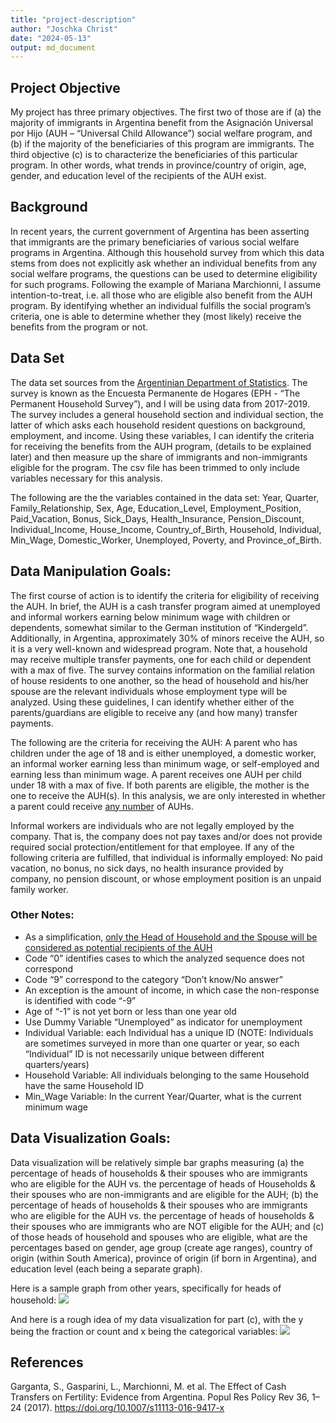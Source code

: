 ```yaml
---
title: "project-description"
author: "Joschka Christ"
date: "2024-05-13"
output: md_document
---
```


## Project Objective

My project has three primary objectives. The first two of those are if (a) the majority of immigrants in Argentina benefit from the Asignación Universal por Hijo (AUH -- "Universal Child Allowance") social welfare program, and (b) if the majority of the beneficiaries of this program are immigrants. The third objective (c) is to characterize the beneficiaries of this particular program. In other words, what trends in province/country of origin, age, gender, and education level of the recipients of the AUH exist.

## Background

In recent years, the current government of Argentina has been asserting that immigrants are the primary beneficiaries of various social welfare programs in Argentina. Although this household survey from which this data stems from does not explicitly ask whether an individual benefits from any social welfare programs, the questions can be used to determine eligibility for such programs. Following the example of Mariana Marchionni, I assume intention-to-treat, i.e. all those who are eligible also benefit from the AUH program. By identifying whether an individual fulfills the social program's criteria, one is able to determine whether they (most likely) receive the benefits from the program or not.

## Data Set

The data set sources from the [Argentinian Department of Statistics](https://www.indec.gob.ar/indec/web/Institucional-Indec-BasesDeDatos). The survey is known as the Encuesta Permanente de Hogares (EPH - "The Permanent Household Survey"), and I will be using data from 2017-2019. The survey includes a general household section and individual section, the latter of which asks each household resident questions on background, employment, and income. Using these variables, I can identify the criteria for receiving the benefits from the AUH program, (details to be explained later) and then measure up the share of immigrants and non-immigrants eligible for the program. The csv file has been trimmed to only include variables necessary for this analysis.

The following are the the variables contained in the data set: Year, Quarter, Family_Relationship, Sex, Age, Education_Level, Employment_Position, Paid_Vacation, Bonus, Sick_Days, Health_Insurance, Pension_Discount, Individual_Income, House_Income, Country_of_Birth, Household, Individual, Min_Wage, Domestic_Worker, Unemployed, Poverty, and Province_of_Birth.

## Data Manipulation Goals:

The first course of action is to identify the criteria for eligibility of receiving the AUH. In brief, the AUH is a cash transfer program aimed at unemployed and informal workers earning below minimum wage with children or dependents, somewhat similar to the German institution of "Kindergeld". Additionally, in Argentina, approximately 30% of minors receive the AUH, so it is a very well-known and widespread program. Note that, a household may receive multiple transfer payments, one for each child or dependent with a max of five. The survey contains information on the familial relation of house residents to one another, so the head of household and his/her spouse are the relevant individuals whose employment type will be analyzed. Using these guidelines, I can identify whether either of the parents/guardians are eligible to receive any (and how many) transfer payments.

The following are the criteria for receiving the AUH: A parent who has children under the age of 18 and is either unemployed, a domestic worker, an informal worker earning less than minimum wage, or self-employed and earning less than minimum wage. A parent receives one AUH per child under 18 with a max of five. If both parents are eligible, the mother is the one to receive the AUH(s). In this analysis, we are only interested in whether a parent could receive [any number]{.underline} of AUHs.

Informal workers are individuals who are not legally employed by the company. That is, the company does not pay taxes and/or does not provide required social protection/entitlement for that employee. If any of the following criteria are fulfilled, that individual is informally employed: No paid vacation, no bonus, no sick days, no health insurance provided by company, no pension discount, or whose employment position is an unpaid family worker.

### Other Notes:

-   As a simplification, [only the Head of Household and the Spouse will be considered as potential recipients of the AUH]{.underline}
-   Code "0" identifies cases to which the analyzed sequence does not correspond
-   Code "9" correspond to the category "Don't know/No answer"
-   An exception is the amount of income, in which case the non-response is identified with code "-9"
-   Age of "-1" is not yet born or less than one year old
-   Use Dummy Variable "Unemployed" as indicator for unemployment
-   Individual Variable: each Individual has a unique ID (NOTE: Individuals are sometimes surveyed in more than one quarter or year, so each "Individual" ID is not necessarily unique between different quarters/years)
-   Household Variable: All individuals belonging to the same Household have the same Household ID
-   Min_Wage Variable: In the current Year/Quarter, what is the current minimum wage

## Data Visualization Goals:

Data visualization will be relatively simple bar graphs measuring (a) the percentage of heads of households & their spouses who are immigrants who are eligible for the AUH vs. the percentage of heads of Households & their spouses who are non-immigrants and are eligible for the AUH; (b) the percentage of heads of households & their spouses who are immigrants who are eligible for the AUH vs. the percentage of heads of households & their spouses who are immigrants who are NOT eligible for the AUH; and (c) of those heads of household and spouses who are eligible, what are the percentages based on gender, age group (create age ranges), country of origin (within South America), province of origin (if born in Argentina), and education level (each being a separate graph).

Here is a sample graph from other years, specifically for heads of household: ![](Share_of_HoH_receiving_AUH_by_immigrant_status.png)

And here is a rough idea of my data visualization for part (c), with the y being the fraction or count and x being the categorical variables: ![](https://media.geeksforgeeks.org/wp-content/uploads/20210705121552/barplotcount.png)

## References

Garganta, S., Gasparini, L., Marchionni, M. et al. The Effect of Cash Transfers on Fertility: Evidence from Argentina. Popul Res Policy Rev 36, 1–24 (2017). <https://doi.org/10.1007/s11113-016-9417-x>
